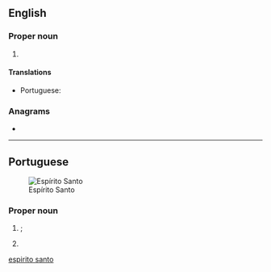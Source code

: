 ==English==
{{wikipedia}}

===Proper noun===
{{en-proper noun|head=Espírito Santo}}

# {{place:Brazil/state|en|capital=Vitória|region=Southeast Region}}

====Translations====
{{trans-top|state in south-eastern Brazil}}
* Portuguese: {{t+|pt|Espírito Santo|m}}
{{trans-mid}}
{{trans-bottom}}

===Anagrams===
* {{anagrams|en|operationists}}

[[Category:English terms spelled with Í|espirito santo]]

----

==Portuguese==
[[Image:Brazil State EspiritoSanto.svg|thumb|Espírito Santo]]

===Proper noun===
{{pt-proper noun|m}}

# {{lb|pt|Christianity}} {{l|en|Holy Ghost}}; {{l|en|Holy Spirit}} {{gloss|one of the three figures of the Holy Trinity}}
# {{place:Brazil/state|pt|capital=Vitória|region=Southeast Region}}